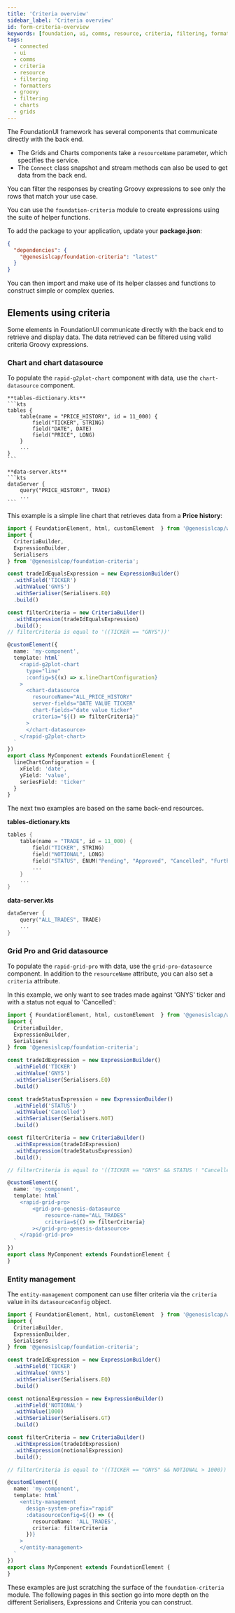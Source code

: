 ---
title: 'Criteria overview'
sidebar_label: 'Criteria overview'
id: form-criteria-overview
keywords: [foundation, ui, comms, resource, criteria, filtering, formatters, groovy, filtering, charts, grids]
tags:
  - connected
  - ui
  - comms
  - criteria
  - resource
  - filtering
  - formatters
  - groovy
  - filtering
  - charts
  - grids
---


The FoundationUI framework has several components that communicate directly with the back end. 

- The Grids and Charts components take a `resourceName` parameter, which specifies the service. 
- The `Connect` class snapshot and stream methods can also be used to get data from the back end.

You can filter the responses by creating Groovy expressions to see only the rows that match your use case.

You can use the `foundation-criteria` module to create expressions using the suite of helper functions.

To add the package to your application, update your **package.json**:

```json
{
  "dependencies": {
    "@genesislcap/foundation-criteria": "latest"
  }
}
```

You can then import and make use of its helper classes and functions to construct simple or complex queries.

## Elements using criteria

Some elements in FoundationUI communicate directly with the back end to retrieve and display data. The data retrieved can be filtered using valid criteria Groovy expressions.

### Chart and chart datasource

To populate the `rapid-g2plot-chart` component with data, use the `chart-datasource` component.


<CollapsibleSlot title="Price history resources" description="Click the button to see the code for these resources.">

    **tables-dictionary.kts**
    ```kts
    tables {
        table(name = "PRICE_HISTORY", id = 11_000) {
            field("TICKER", STRING)
            field("DATE", DATE)
            field("PRICE", LONG)
        }
        ...
    }
    ```

    **data-server.kts**
    ```kts
    dataServer {
        query("PRICE_HISTORY", TRADE)
        ...
    ```
</CollapsibleSlot>

This example is a simple line chart that retrieves data from a **Price history**:

```ts
import { FoundationElement, html, customElement  } from '@genesislcap/web-core';
import {
  CriteriaBuilder,
  ExpressionBuilder,
  Serialisers
} from '@genesislcap/foundation-criteria';

const tradeIdEqualsExpression = new ExpressionBuilder()
  .withField('TICKER')
  .withValue('GNYS')
  .withSerialiser(Serialisers.EQ)
  .build()

const filterCriteria = new CriteriaBuilder()
  .withExpression(tradeIdEqualsExpression)
  .build();
// filterCriteria is equal to '((TICKER == "GNYS"))'

@customElement({
  name: 'my-component',
  template: html`
    <rapid-g2plot-chart
      type="line"
      :config=${(x) => x.lineChartConfiguration}
    >
      <chart-datasource
        resourceName="ALL_PRICE_HISTORY"
        server-fields="DATE VALUE TICKER"
        chart-fields="date value ticker"
        criteria="${() => filterCriteria}"
      >
      </chart-datasource>
    </rapid-g2plot-chart>
  `
})
export class MyComponent extends FoundationElement {
  lineChartConfiguration = {
    xField: 'date',
    yField: 'value',
    seriesField: 'ticker'
  }
}
```

The next two examples are based on the same back-end resources. 

<CollapsibleSlot title="Trade Resources" description="Click the button to view a relevant example of a TRADE table:">

**tables-dictionary.kts**
```kts
tables {
    table(name = "TRADE", id = 11_000) {
        field("TICKER", STRING)
        field("NOTIONAL", LONG)
        field("STATUS", ENUM("Pending", "Approved", "Cancelled", "FurtherApproval"))
        ...
    }
    ...
}
```

**data-server.kts**
```kts
dataServer {
    query("ALL_TRADES", TRADE)
    ...
}
```
</CollapsibleSlot>

### Grid Pro and Grid datasource

To populate the `rapid-grid-pro` with data, use the `grid-pro-datasource` component. In addition to the `resourceName` attribute, you can also set a `criteria` attribute.

In this example, we only want to see trades made against 'GNYS' ticker and with a status not equal to 'Cancelled':

```ts
import { FoundationElement, html, customElement  } from '@genesislcap/web-core';
import {
  CriteriaBuilder,
  ExpressionBuilder,
  Serialisers
} from '@genesislcap/foundation-criteria';

const tradeIdExpression = new ExpressionBuilder()
  .withField('TICKER')
  .withValue('GNYS')
  .withSerialiser(Serialisers.EQ)
  .build()

const tradeStatusExpression = new ExpressionBuilder()
  .withField('STATUS')
  .withValue('Cancelled')
  .withSerialiser(Serialisers.NOT)
  .build()

const filterCriteria = new CriteriaBuilder()
  .withExpression(tradeIdExpression)
  .withExpression(tradeStatusExpression)
  .build();

// filterCriteria is equal to '((TICKER == "GNYS" && STATUS ! "Cancelled")'

@customElement({
  name: 'my-component',
  template: html`
    <rapid-grid-pro>
        <grid-pro-genesis-datasource
            resource-name="ALL_TRADES"
            criteria=${() => filterCriteria}
        ></grid-pro-genesis-datasource>
    </rapid-grid-pro>
  `
})
export class MyComponent extends FoundationElement {
}
```

### Entity management

The `entity-management` component can use filter criteria via the `criteria` value in its `datasourceConfig` object.

```ts
import { FoundationElement, html, customElement  } from '@genesislcap/web-core';
import {
  CriteriaBuilder,
  ExpressionBuilder,
  Serialisers
} from '@genesislcap/foundation-criteria';

const tradeIdExpression = new ExpressionBuilder()
  .withField('TICKER')
  .withValue('GNYS')
  .withSerialiser(Serialisers.EQ)
  .build()

const notionalExpression = new ExpressionBuilder()
  .withField('NOTIONAL')
  .withValue(1000)
  .withSerialiser(Serialisers.GT)
  .build()

const filterCriteria = new CriteriaBuilder()
  .withExpression(tradeIdExpression)
  .withExpression(notionalExpression)
  .build();

// filterCriteria is equal to '((TICKER == "GNYS" && NOTIONAL > 1000))'

@customElement({
  name: 'my-component',
  template: html`
    <entity-management
      design-system-prefix="rapid"
      :datasourceConfig=${() => ({
        resourceName: 'ALL_TRADES',
        criteria: filterCriteria
      })}
    >
    </entity-management>
  `
})
export class MyComponent extends FoundationElement {
}
```

These examples are just scratching the surface of the `foundation-criteria` module. The following pages in this section go into more depth on the different Serialisers, Expressions and Criteria you can construct.
